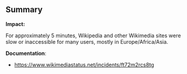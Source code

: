 {{irdoc|status=final}}

==Summary==
'''Impact:'''

For approximately 5 minutes, Wikipedia and other Wikimedia sites were slow or inaccessible for many users, mostly in Europe/Africa/Asia.

'''Documentation''':
*https://www.wikimediastatus.net/incidents/ft72m2rcs8tg